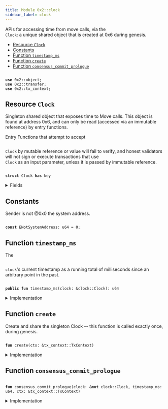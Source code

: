```yaml
---
title: Module 0x2::clock
sidebar_label: clock
---
```


<Link id="0x2_clock"/>
APIs for accessing time from move calls, via the <code>
<Link to="../iota-framework/clock#0x2_clock_Clock">Clock</Link></code>: a unique
shared object that is created at 0x6 during genesis.


-  [Resource `Clock`](#0x2_clock_Clock)
-  [Constants](#@Constants_0)
-  [Function `timestamp_ms`](#0x2_clock_timestamp_ms)
-  [Function `create`](#0x2_clock_create)
-  [Function `consensus_commit_prologue`](#0x2_clock_consensus_commit_prologue)


<pre><code>
<b>use</b> <Link to="../iota-framework/object#0x2_object">0x2::object</Link>;
<b>use</b> <Link to="../iota-framework/transfer#0x2_transfer">0x2::transfer</Link>;
<b>use</b> <Link to="../iota-framework/tx_context#0x2_tx_context">0x2::tx_context</Link>;
</code></pre>



<Link id="0x2_clock_Clock"></Link>

## Resource `Clock`

Singleton shared object that exposes time to Move calls.  This
object is found at address 0x6, and can only be read (accessed
via an immutable reference) by entry functions.

Entry Functions that attempt to accept <code>
<Link to="../iota-framework/clock#0x2_clock_Clock">Clock</Link></code> by mutable
reference or value will fail to verify, and honest validators
will not sign or execute transactions that use <code>
<Link to="../iota-framework/clock#0x2_clock_Clock">Clock</Link></code> as an
input parameter, unless it is passed by immutable reference.


<pre><code>
<b>struct</b> <Link to="../iota-framework/clock#0x2_clock_Clock">Clock</Link> <b>has</b> key
</code></pre>



<details>
<summary>Fields</summary>


<dl>
<dt>
<code>
id: <Link to="../iota-framework/object#0x2_object_UID">object::UID</Link></code>
</dt>
<dd>

</dd>
<dt>
<code>
timestamp_ms: u64</code>
</dt>
<dd>
 The clock's timestamp, which is set automatically by a
 system transaction every time consensus commits a
 schedule, or by <code>
iota::clock::increment_for_testing</code> during
 testing.
</dd>
</dl>


</details>

<Link id="@Constants_0"></Link>

## Constants


<Link id="0x2_clock_ENotSystemAddress"></Link>

Sender is not @0x0 the system address.


<pre><code>
<b>const</b> <Link to="../iota-framework/clock#0x2_clock_ENotSystemAddress">ENotSystemAddress</Link>: u64 = 0;
</code></pre>



<Link id="0x2_clock_timestamp_ms"></Link>

## Function `timestamp_ms`

The <code>
<Link to="../iota-framework/clock#0x2_clock">clock</Link></code>'s current timestamp as a running total of
milliseconds since an arbitrary point in the past.


<pre><code>
<b>public</b> <b>fun</b> <Link to="../iota-framework/clock#0x2_clock_timestamp_ms">timestamp_ms</Link>(<Link to="../iota-framework/clock#0x2_clock">clock</Link>: &<Link to="../iota-framework/clock#0x2_clock_Clock">clock::Clock</Link>): u64
</code></pre>



<details>
<summary>Implementation</summary>


<pre><code>
<b>public</b> <b>fun</b> <Link to="../iota-framework/clock#0x2_clock_timestamp_ms">timestamp_ms</Link>(<Link to="../iota-framework/clock#0x2_clock">clock</Link>: &<Link to="../iota-framework/clock#0x2_clock_Clock">Clock</Link>): u64 \{
    <Link to="../iota-framework/clock#0x2_clock">clock</Link>.timestamp_ms
}
</code></pre>



</details>

<Link id="0x2_clock_create"></Link>

## Function `create`

Create and share the singleton Clock -- this function is
called exactly once, during genesis.


<pre><code>
<b>fun</b> <Link to="../iota-framework/clock#0x2_clock_create">create</Link>(ctx: &<Link to="../iota-framework/tx_context#0x2_tx_context_TxContext">tx_context::TxContext</Link>)
</code></pre>



<details>
<summary>Implementation</summary>


<pre><code>
<b>fun</b> <Link to="../iota-framework/clock#0x2_clock_create">create</Link>(ctx: &TxContext) \{
    <b>assert</b>!(ctx.sender() == @0x0, <Link to="../iota-framework/clock#0x2_clock_ENotSystemAddress">ENotSystemAddress</Link>);

    <Link to="../iota-framework/transfer#0x2_transfer_share_object">transfer::share_object</Link>(<Link to="../iota-framework/clock#0x2_clock_Clock">Clock</Link> \{
        id: <Link to="../iota-framework/object#0x2_object_clock">object::clock</Link>(),
        // Initialised <b>to</b> zero, but set <b>to</b> a real timestamp by a
        // system transaction before it can be witnessed by a <b>move</b>
        // call.
        timestamp_ms: 0,
    })
}
</code></pre>



</details>

<Link id="0x2_clock_consensus_commit_prologue"></Link>

## Function `consensus_commit_prologue`



<pre><code>
<b>fun</b> <Link to="../iota-framework/clock#0x2_clock_consensus_commit_prologue">consensus_commit_prologue</Link>(<Link to="../iota-framework/clock#0x2_clock">clock</Link>: &<b>mut</b> <Link to="../iota-framework/clock#0x2_clock_Clock">clock::Clock</Link>, timestamp_ms: u64, ctx: &<Link to="../iota-framework/tx_context#0x2_tx_context_TxContext">tx_context::TxContext</Link>)
</code></pre>



<details>
<summary>Implementation</summary>


<pre><code>
<b>fun</b> <Link to="../iota-framework/clock#0x2_clock_consensus_commit_prologue">consensus_commit_prologue</Link>(
    <Link to="../iota-framework/clock#0x2_clock">clock</Link>: &<b>mut</b> <Link to="../iota-framework/clock#0x2_clock_Clock">Clock</Link>,
    timestamp_ms: u64,
    ctx: &TxContext,
) \{
    // Validator will make a special system call <b>with</b> sender set <b>as</b> 0x0.
    <b>assert</b>!(ctx.sender() == @0x0, <Link to="../iota-framework/clock#0x2_clock_ENotSystemAddress">ENotSystemAddress</Link>);

    <Link to="../iota-framework/clock#0x2_clock">clock</Link>.timestamp_ms = timestamp_ms
}
</code></pre>



</details>
